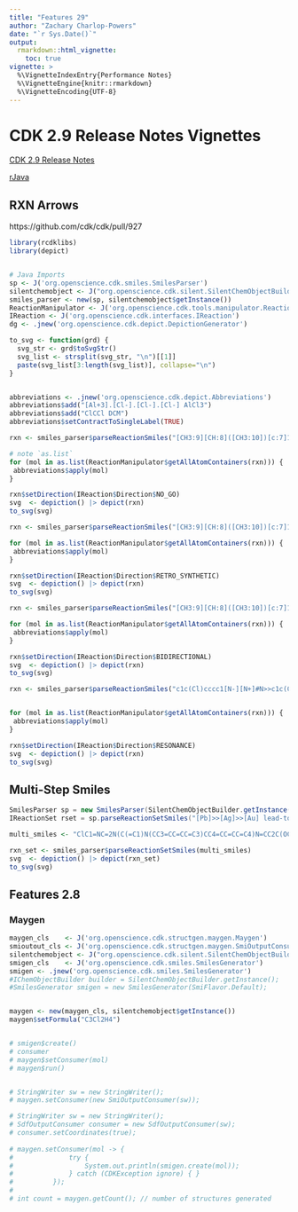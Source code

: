 ```yaml
---
title: "Features 29"
author: "Zachary Charlop-Powers"
date: "`r Sys.Date()`"
output: 
  rmarkdown::html_vignette:
    toc: true	
vignette: >
  %\VignetteIndexEntry{Performance Notes}
  %\VignetteEngine{knitr::rmarkdown}
  %\VignetteEncoding{UTF-8}
---
```



# CDK 2.9 Release Notes Vignettes

[CDK 2.9 Release Notes](https://github.com/cdk/cdk/releases/tag/cdk-2.9)

[rJava](https://rforge.net/rJava/docs/reference/index.html)


## RXN Arrows

https://github.com/cdk/cdk/pull/927

```r

library(rcdklibs)
library(depict)


# Java Imports
sp <- J('org.openscience.cdk.smiles.SmilesParser')
silentchemobject <- J("org.openscience.cdk.silent.SilentChemObjectBuilder")
smiles_parser <- new(sp, silentchemobject$getInstance())
ReactionManipulator <- J('org.openscience.cdk.tools.manipulator.ReactionManipulator')
IReaction <- J('org.openscience.cdk.interfaces.IReaction')
dg <- .jnew('org.openscience.cdk.depict.DepictionGenerator')

to_svg <- function(grd) {
  svg_str <- grd$toSvgStr()
  svg_list <- strsplit(svg_str, "\n")[[1]]
  paste(svg_list[3:length(svg_list)], collapse="\n")
}


abbreviations <- .jnew('org.openscience.cdk.depict.Abbreviations')
abbreviations$add("[Al+3].[Cl-].[Cl-].[Cl-] AlCl3")
abbreviations$add("ClCCl DCM")
abbreviations$setContractToSingleLabel(TRUE)

```


```r

rxn <- smiles_parser$parseReactionSmiles("[CH3:9][CH:8]([CH3:10])[c:7]1[cH:11][cH:12][cH:13][cH:14][cH:15]1.[CH2:3]([CH2:4][C:5](=[O:6])Cl)[CH2:2][Cl:1]>[Al+3].[Cl-].[Cl-].[Cl-].C(Cl)Cl>[CH3:9][CH:8]([CH3:10])[c:7]1[cH:11][cH:12][c:13]([cH:14][cH:15]1)[C:5](=[O:6])[CH2:4][CH2:3][CH2:2][Cl:1] |f:2.3.4.5| Friedel-Crafts acylation [3.10.1]")

# note `as.list`
for (mol in as.list(ReactionManipulator$getAllAtomContainers(rxn))) {
 abbreviations$apply(mol) 
}

rxn$setDirection(IReaction$Direction$NO_GO)
svg  <- depiction() |> depict(rxn)
to_svg(svg)

```



```r
rxn <- smiles_parser$parseReactionSmiles("[CH3:9][CH:8]([CH3:10])[c:7]1[cH:11][cH:12][cH:13][cH:14][cH:15]1.[CH2:3]([CH2:4][C:5](=[O:6])Cl)[CH2:2][Cl:1]>[Al+3].[Cl-].[Cl-].[Cl-].C(Cl)Cl>[CH3:9][CH:8]([CH3:10])[c:7]1[cH:11][cH:12][c:13]([cH:14][cH:15]1)[C:5](=[O:6])[CH2:4][CH2:3][CH2:2][Cl:1] |f:2.3.4.5| Friedel-Crafts acylation [3.10.1]")

for (mol in as.list(ReactionManipulator$getAllAtomContainers(rxn))) {
 abbreviations$apply(mol) 
}

rxn$setDirection(IReaction$Direction$RETRO_SYNTHETIC)
svg  <- depiction() |> depict(rxn)
to_svg(svg)

```


```r
rxn <- smiles_parser$parseReactionSmiles("[CH3:9][CH:8]([CH3:10])[c:7]1[cH:11][cH:12][cH:13][cH:14][cH:15]1.[CH2:3]([CH2:4][C:5](=[O:6])Cl)[CH2:2][Cl:1]>[Al+3].[Cl-].[Cl-].[Cl-].C(Cl)Cl>[CH3:9][CH:8]([CH3:10])[c:7]1[cH:11][cH:12][c:13]([cH:14][cH:15]1)[C:5](=[O:6])[CH2:4][CH2:3][CH2:2][Cl:1] |f:2.3.4.5| Friedel-Crafts acylation [3.10.1]")

for (mol in as.list(ReactionManipulator$getAllAtomContainers(rxn))) {
 abbreviations$apply(mol) 
}

rxn$setDirection(IReaction$Direction$BIDIRECTIONAL)
svg  <- depiction() |> depict(rxn)
to_svg(svg)

```

```r
rxn <- smiles_parser$parseReactionSmiles("c1c(Cl)cccc1[N-][N+]#N>>c1c(Cl)cccc1N=[N+]=[N-]")


for (mol in as.list(ReactionManipulator$getAllAtomContainers(rxn))) {
 abbreviations$apply(mol) 
}

rxn$setDirection(IReaction$Direction$RESONANCE)
svg  <- depiction() |> depict(rxn)
to_svg(svg)
```



## Multi-Step Smiles

```java
SmilesParser sp = new SmilesParser(SilentChemObjectBuilder.getInstance());
IReactionSet rset = sp.parseReactionSetSmiles("[Pb]>>[Ag]>>[Au] lead-to-silver-to-gold");
```

```r

multi_smiles <- "ClC1=NC=2N(C(=C1)N(CC3=CC=CC=C3)CC4=CC=CC=C4)N=CC2C(OCC)=O>C1(=CC(=CC(=N1)C)N)N2C[C@H](CCC2)O.O1CCOCC1.CC1(C2=C(C(=CC=C2)P(C3=CC=CC=C3)C4=CC=CC=C4)OC5=C(C=CC=C15)P(C6=CC=CC=C6)C7=CC=CC=C7)C.C=1C=CC(=CC1)\\C=C\\C(=O)\\C=C\\C2=CC=CC=C2.C=1C=CC(=CC1)\\C=C\\C(=O)\\C=C\\C2=CC=CC=C2.C=1C=CC(=CC1)\\C=C\\C(=O)\\C=C\\C2=CC=CC=C2.[Pd].[Pd].[Cs]OC(=O)O[Cs]>C1(=CC(=CC(=N1)C)NC2=NC=3N(C(=C2)N(CC4=CC=CC=C4)CC5=CC=CC=C5)N=CC3C(OCC)=O)N6C[C@H](CCC6)O>CO.C1CCOC1.O.O[Li]>C1(=CC(=CC(=N1)C)NC2=NC=3N(C(=C2)N(CC4=CC=CC=C4)CC5=CC=CC=C5)N=CC3C(O)=O)N6C[C@H](CCC6)O>CN(C)C(=[N+](C)C)ON1C2=C(C=CC=N2)N=N1.F[P-](F)(F)(F)(F)F.[NH4+].[Cl-].CN(C)C=O.CCN(C(C)C)C(C)C>C1(=CC(=CC(=N1)C)NC2=NC=3N(C(=C2)N(CC4=CC=CC=C4)CC5=CC=CC=C5)N=CC3C(N)=O)N6C[C@H](CCC6)O>>C1(=CC(=CC(=N1)C)NC2=NC=3N(C(=C2)N)N=CC3C(N)=O)N4C[C@H](CCC4)O |f:4.5.6.7.8,16.17,18.19|  US20190241576A1"

rxn_set <- smiles_parser$parseReactionSetSmiles(multi_smiles)
svg  <- depiction() |> depict(rxn_set)
to_svg(svg)
```


## Features 2.8

### Maygen

```r

maygen_cls    <- J('org.openscience.cdk.structgen.maygen.Maygen')
smioutout_cls <- J('org.openscience.cdk.structgen.maygen.SmiOutputConsumer')
silentchemobject <- J("org.openscience.cdk.silent.SilentChemObjectBuilder")
smigen_cls    <- J('org.openscience.cdk.smiles.SmilesGenerator')
smigen <- .jnew('org.openscience.cdk.smiles.SmilesGenerator')
#IChemObjectBuilder builder = SilentChemObjectBuilder.getInstance();
#SmilesGenerator smigen = new SmilesGenerator(SmiFlavor.Default);


maygen <- new(maygen_cls, silentchemobject$getInstance())
maygen$setFormula("C3Cl2H4")


# smigen$create()
# consumer
# maygen$setConsumer(mol)
# maygen$run()


# StringWriter sw = new StringWriter();
# maygen.setConsumer(new SmiOutputConsumer(sw));

# StringWriter sw = new StringWriter();
# SdfOutputConsumer consumer = new SdfOutputConsumer(sw);
# consumer.setCoordinates(true);
        
# maygen.setConsumer(mol -> {
#              try {
#                  System.out.println(smigen.create(mol));
#              } catch (CDKException ignore) { }
#          });
# 
# int count = maygen.getCount(); // number of structures generated

```

